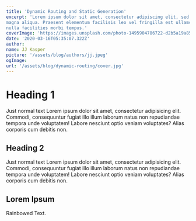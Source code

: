 ```yaml
---
title: 'Dynamic Routing and Static Generation'
excerpt: 'Lorem ipsum dolor sit amet, consectetur adipiscing elit, sed do eiusmod tempor incididunt ut labore et dolore
magna aliqua. Praesent elementum facilisis leo vel fringilla est ullamcorper eget. At imperdiet dui accumsan sit amet
nulla facilities morbi tempus.'
coverImage: 'https://images.unsplash.com/photo-1495904786722-d2b5a19a8535?ixlib=rb-1.2.1&ixid=MnwxMjA3fDB8MHxwaG90by1wYWdlfHx8fGVufDB8fHx8&auto=format&fit=crop&w=896&q=80'
date: '2020-03-16T05:35:07.322Z'
author:
name: JJ Kasper
picture: '/assets/blog/authors/jj.jpeg'
ogImage:
url: '/assets/blog/dynamic-routing/cover.jpg'
---
```

# Heading 1

Just normal text Lorem ipsum dolor sit amet, consectetur adipisicing elit.
Commodi, consequuntur fugiat illo illum laborum natus non repudiandae
tempora unde voluptatem! Labore nesciunt optio veniam voluptates?
Alias corporis cum debitis non.

## Heading 2

Just normal text Lorem ipsum dolor sit amet, consectetur adipisicing elit.
Commodi, consequuntur fugiat illo illum laborum natus non repudiandae
tempora unde voluptatem! Labore nesciunt optio veniam voluptates?
Alias corporis cum debitis non.

## Lorem Ipsum

<Rainbow>Rainbowed Text</Rainbow>.